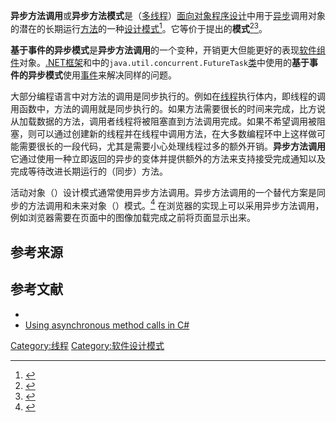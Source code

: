 {{NoteTA
|G1 = IT
|1 = zh-cn:类; zh-tw:類別;
}}
'''异步方法调用'''或'''异步方法模式'''是（[[线程|多线程]]）[[面向对象程序设计|面向对象程序设计]]中用于[[异步IO|异步]]调用对象的潜在的长期运行[[方法|方法]]的一种[[软件设计模式|设计模式]]<ref name="Async.34.2#71139">{{cite web|url=http://www.zeroc.com/doc/Ice-3.2.1/manual/Async.34.2.html#71139|title=Asynchronous Method Invocation|accessdate=22 November 2008|work=Distributed Programming with Ice|publisher=ZeroC, Inc.|deadurl=yes|archiveurl=https://web.archive.org/web/20080105093534/http://www.zeroc.com/doc/Ice-3.2.1/manual/Async.34.2.html#71139|archivedate=2008年1月5日}}</ref>。它等价于{{lang|en|Allan Vermeulen}}提出的'''{{lang|en|IOU}}模式'''<ref>{{cite journal|last=Vermeulen|first=Allan|title=An Asynchronous Design Pattern|journal=[[Dr._Dobb's_Journal|Dr. Dobb's Journal]]|url=http://www.ddj.com/184409898|accessdate=22 November 2008|date=June 1996|archive-date=2009-08-08|archive-url=https://web.archive.org/web/20090808061154/http://www.ddj.com/184409898}}</ref><ref>{{cite book|last=Nash|first=Trey|title=Accelerated C# 2008|year=2007|publisher=Apress|isbn=9781590598733|chapter=Threading in C#}}</ref>。

'''基于事件的异步模式'''是'''异步方法调用'''的一个变种，开销更大但能更好的表现[[基于组件的软件工程|软件组件]]对象。[[.NET框架|.NET框架]]和{{lang|en|Java}}中的<code>java.util.concurrent.FutureTask</code>[[类_(计算机科学)|类]]中使用的'''基于事件的异步模式'''使用[[事件_(同步原语)|事件]]来解决同样的问题。

大部分编程语言中对方法的调用是同步执行的。例如在[[线程|线程]]执行体内，即线程的调用函数中，方法的调用就是同步执行的。如果方法需要很长的时间来完成，比方说从{{lang|en|Internet}}加载数据的方法，调用者线程将被阻塞直到方法调用完成。如果不希望调用被阻塞，则可以通过创建新的{{lang|en|worker}}线程并在{{lang|en|worker}}线程中调用方法，在大多数编程环中上这样做可能需要很长的一段代码，尤其是需要小心处理线程过多的额外开销。'''异步方法调用'''它通过使用一种立即返回的异步的变体并提供额外的方法来支持接受完成通知以及完成等待改进长期运行的（同步）方法。

活动对象（{{lang|en|active object}}）设计模式通常使用异步方法调用。异步方法调用的一个替代方案是同步的方法调用和未来对象（{{lang|en|future object}}）模式。<ref name="active object">{{cite journal|last=Lavender|first=R. Greg|coauthors=[[Douglas_C._Schmidt|Douglas C. Schmidt]]|title=Active Object|url=http://www.cs.wustl.edu/~schmidt/PDF/Act-Obj.pdf|format=PDF|accessdate=22 November 2008|journal=|author=|archive-url=https://www.webcitation.org/6Av3crC4V?url=http://www.cs.wustl.edu/~schmidt/PDF/Act-Obj.pdf|archive-date=2012-09-24|dead-url=yes}}</ref>
在{{lang|en|Web}}浏览器的实现上可以采用异步方法调用，例如浏览器需要在{{lang|en|Web}}页面中的图像加载完成之前将页面显示出来。

== 参考来源 ==
{{Reflist}}

== 参考文献 ==
* {{cite book|title=Programming WPF|url=https://archive.org/details/programmingwpf00sell_882|author=Chris Sells and Ian Griffiths|chapter=Appendix C.3: The Event-Based Asynchronous Pattern|pages=[https://archive.org/details/programmingwpf00sell_882/page/n768 747]–749|publisher=O'Reilly|year=2007|isbn13=9780596510374|edition=2nd}}
* [https://archive.is/20130102143201/http://articles.techrepublic.com.com/5100-10878_11-1044325.html Using asynchronous method calls in C#]

{{软件设计模式}}
[[Category:线程|Category:线程]]
[[Category:软件设计模式|Category:软件设计模式]]